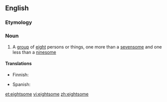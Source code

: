 ==English==

===Etymology===
{{suffix|eight|some}}

===Noun===
{{en-noun}}

# A [[group]] of [[eight]] persons or things, one more than a [[sevensome]] and one less than a [[ninesome]]

====Translations====
{{trans-top|group of eight}}
* Finnish: {{t-|fi|kahdeksikko}}
{{trans-mid}}
* Spanish: {{t|es|octeto|m}}
{{trans-bottom}}

[[et:eightsome]]
[[vi:eightsome]]
[[zh:eightsome]]